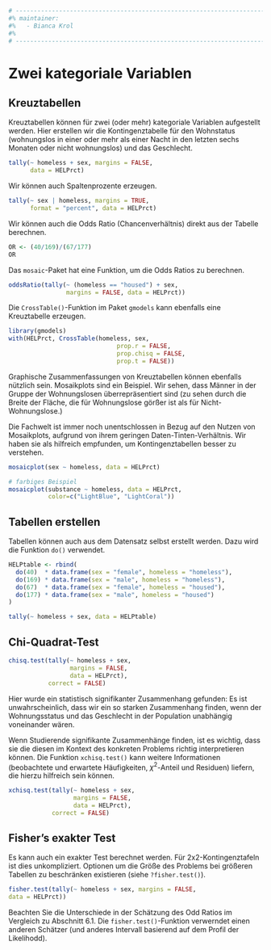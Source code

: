 ```r
# ---------------------------------------------------------------------------
#% maintainer:
#%   - Bianca Krol
#%
# ---------------------------------------------------------------------------
```

# Zwei kategoriale Variablen

## Kreuztabellen

Kreuztabellen können für zwei (oder mehr) kategoriale Variablen aufgestellt werden. Hier erstellen wir die Kontingenztabelle für den Wohnstatus (wohnungslos in einer oder mehr als einer Nacht in den letzten sechs Monaten oder nicht wohnungslos) und das Geschlecht. 

```r
tally(~ homeless + sex, margins = FALSE, 
      data = HELPrct)
```

Wir können auch Spaltenprozente erzeugen.

```r
tally(~ sex | homeless, margins = TRUE, 
      format = "percent", data = HELPrct)
```

Wir können auch die Odds Ratio (Chancenverhältnis) direkt aus der Tabelle berechnen.

```r
OR <- (40/169)/(67/177)
OR
```

Das `mosaic`-Paket hat eine Funktion, um die Odds Ratios zu berechnen.

```r
oddsRatio(tally(~ (homeless == "housed") + sex,
                margins = FALSE, data = HELPrct))
```

Die `CrossTable()`-Funktion im Paket `gmodels` kann ebenfalls eine Kreuztabelle erzeugen.

```r
library(gmodels)
with(HELPrct, CrossTable(homeless, sex, 
                              prop.r = FALSE, 
                              prop.chisq = FALSE, 
                              prop.t = FALSE))

```


Graphische Zusammenfassungen von Kreuztabellen können ebenfalls nützlich sein. Mosaikplots sind ein Beispiel. Wir sehen, dass Männer in der Gruppe der Wohnungslosen überrepräsentiert sind (zu sehen durch die Breite der Fläche, die für Wohnungslose görßer ist als für Nicht-Wohnungslose.)

:::{.achtung data-latex=""}
Die Fachwelt ist immer noch unentschlossen in Bezug auf den Nutzen von Mosaikplots, aufgrund von
ihrem geringen Daten-Tinten-Verhältnis. Wir haben sie als hilfreich empfunden, um Kontingenztabellen besser zu verstehen.
:::

```r
mosaicplot(sex ~ homeless, data = HELPrct)
```

```r
# farbiges Beispiel 
mosaicplot(substance ~ homeless, data = HELPrct,
           color=c("LightBlue", "LightCoral")) 
```

## Tabellen erstellen

Tabellen können auch aus dem Datensatz selbst erstellt werden. Dazu wird die Funktion `do()` verwendet.

```r
HELPtable <- rbind(
  do(40)  * data.frame(sex = "female", homeless = "homeless"),
  do(169) * data.frame(sex = "male", homeless = "homeless"),
  do(67)  * data.frame(sex = "female", homeless = "housed"),
  do(177) * data.frame(sex = "male", homeless = "housed")
)

tally(~ homeless + sex, data = HELPtable)
```

## Chi-Quadrat-Test

```r
chisq.test(tally(~ homeless + sex, 
                 margins = FALSE,
                 data = HELPrct), 
           correct = FALSE)
```

Hier wurde ein statistisch signifikanter Zusammenhang gefunden: Es ist unwahrscheinlich, dass wir ein so starken Zusammenhang finden, wenn der Wohnungsstatus und das Geschlecht in der Population unabhängig voneinander wären. 

Wenn Studierende signifikante Zusammenhänge finden, ist es wichtig, dass sie die diesen im Kontext des konkreten Problems richtig interpretieren können. Die Funktion `xchisq.test()` kann weitere Informationen (beobachtete und erwartete Häufigkeiten, $\chi^2$-Anteil und Residuen) liefern, die hierzu hilfreich sein können.

```r
xchisq.test(tally(~ homeless + sex, 
                  margins = FALSE, 
                  data = HELPrct), 
            correct = FALSE)
```

## Fisher's exakter Test
Es kann auch ein exakter Test berechnet werden. Für 2x2-Kontingenztafeln ist dies unkompliziert. Optionen um die Größe des Problems bei größeren Tabellen zu beschränken existieren (siehe `?fisher.test()`).

```r
fisher.test(tally(~ homeless + sex, margins = FALSE,
data = HELPrct))
```

:::{.tiefereinsteigen data-latex=""}
Beachten Sie die Unterschiede in der Schätzung des Odd Ratios im Vergleich zu Abschnitt 6.1. Die `fisher.test()`-Funktion verwerndet einen anderen Schätzer (und anderes Intervall basierend auf dem Profil der Likelihodd).
:::

